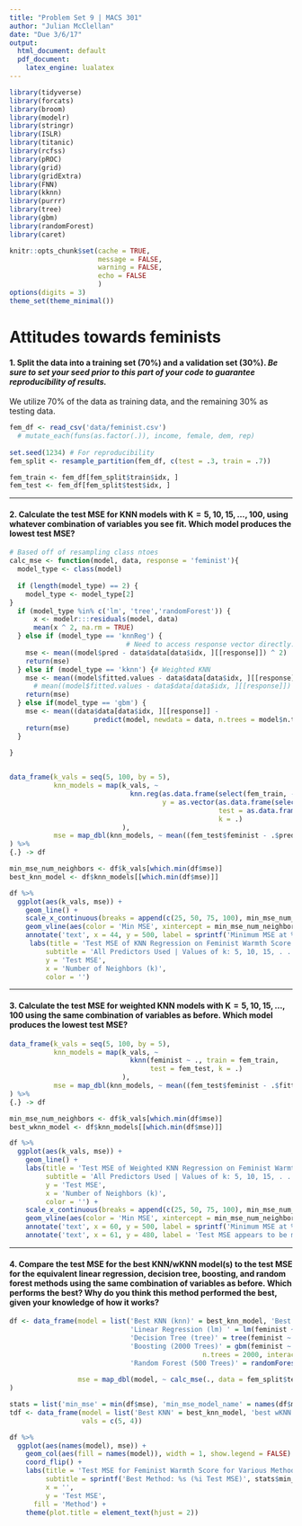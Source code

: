 ```yaml
---
title: "Problem Set 9 | MACS 301"
author: "Julian McClellan"
date: "Due 3/6/17"
output:
  html_document: default
  pdf_document: 
    latex_engine: lualatex
---
```

```r
library(tidyverse)
library(forcats)
library(broom)
library(modelr)
library(stringr)
library(ISLR)
library(titanic)
library(rcfss)
library(pROC)
library(grid)
library(gridExtra)
library(FNN)
library(kknn)
library(purrr)
library(tree)
library(gbm)
library(randomForest)
library(caret)

knitr::opts_chunk$set(cache = TRUE,
                      message = FALSE,
                      warning = FALSE,
                      echo = FALSE
                      )
options(digits = 3)
theme_set(theme_minimal())
```

# Attitudes towards feminists

#### 1. Split the data into a training set (70%) and a validation set (30%). *Be sure to set your seed prior to this part of your code to guarantee reproducibility of results.*

We utilize 70% of the data as training data, and the remaining 30% as testing data.

```r
fem_df <- read_csv('data/feminist.csv') 
  # mutate_each(funs(as.factor(.)), income, female, dem, rep)
  
set.seed(1234) # For reproducibility
fem_split <- resample_partition(fem_df, c(test = .3, train = .7))

fem_train <- fem_df[fem_split$train$idx, ]
fem_test <- fem_df[fem_split$test$idx, ]
```

***

#### 2. Calculate the test MSE for KNN models with K = 5, 10, 15, …, 100, using whatever combination of variables you see fit. Which model produces the lowest test MSE?

```r
# Based off of resampling class ntoes
calc_mse <- function(model, data, response = 'feminist'){
  model_type <- class(model)
  
  if (length(model_type) == 2) {
    model_type <- model_type[2]
}
  if (model_type %in% c('lm', 'tree','randomForest')) {
      x <- modelr:::residuals(model, data)
      mean(x ^ 2, na.rm = TRUE)
  } else if (model_type == 'knnReg') {
                             # Need to access response vector directly.
    mse <- mean((model$pred - data$data[data$idx, ][[response]]) ^ 2)
    return(mse)
  } else if (model_type == 'kknn') {# Weighted KNN
    mse <- mean((model$fitted.values - data$data[data$idx, ][[response]]) ^ 2)
      # mean((model$fitted.values - data$data[data$idx, ][[response]]) ^ 2)
    return(mse)
  } else if(model_type == 'gbm') {
    mse <- mean((data$data[data$idx, ][[response]] - 
                     predict(model, newdata = data, n.trees = model$n.trees)) ^ 2)
    return(mse)
  }
  
}


data_frame(k_vals = seq(5, 100, by = 5),
           knn_models = map(k_vals, ~ 
                              knn.reg(as.data.frame(select(fem_train, -feminist)), 
                                      y = as.vector(as.data.frame(select(fem_train, feminist))), 
                                                    test = as.data.frame(select(fem_test, -feminist)),
                                                    k = .)
                            ),
           mse = map_dbl(knn_models, ~ mean((fem_test$feminist - .$pred) ^ 2))
) %>% 
{.} -> df

min_mse_num_neighbors <- df$k_vals[which.min(df$mse)]
best_knn_model <- df$knn_models[[which.min(df$mse)]]

df %>%
  ggplot(aes(k_vals, mse)) +
    geom_line() +
    scale_x_continuous(breaks = append(c(25, 50, 75, 100), min_mse_num_neighbors)) +
    geom_vline(aes(color = 'Min MSE', xintercept = min_mse_num_neighbors), linetype = 'dashed', show.legend = TRUE) +
    annotate('text', x = 44, y = 500, label = sprintf('Minimum MSE at %d neighbors in KNN Regression', min_mse_num_neighbors)) + 
     labs(title = 'Test MSE of KNN Regression on Feminist Warmth Score',
         subtitle = 'All Predictors Used | Values of k: 5, 10, 15, . . . 100',
         y = 'Test MSE',
         x = 'Number of Neighbors (k)',
         color = '')
```

***

#### 3. Calculate the test MSE for weighted KNN models with K = 5, 10, 15, …, 100 using the same combination of variables as before. Which model produces the lowest test MSE?

```r


data_frame(k_vals = seq(5, 100, by = 5),
           knn_models = map(k_vals, ~ 
                              kknn(feminist ~ ., train = fem_train, 
                                   test = fem_test, k = .)
                            ),
           mse = map_dbl(knn_models, ~ mean((fem_test$feminist - .$fitted.values) ^ 2))
) %>% 
{.} -> df

min_mse_num_neighbors <- df$k_vals[which.min(df$mse)]
best_wknn_model <- df$knn_models[[which.min(df$mse)]]

df %>%
  ggplot(aes(k_vals, mse)) +
    geom_line() +
    labs(title = 'Test MSE of Weighted KNN Regression on Feminist Warmth Score',
         subtitle = 'All Predictors Used | Values of k: 5, 10, 15, . . . 100',
         y = 'Test MSE',
         x = 'Number of Neighbors (k)', 
         color = '') +
    scale_x_continuous(breaks = append(c(25, 50, 75, 100), min_mse_num_neighbors)) +
    geom_vline(aes(color = 'Min MSE', xintercept = min_mse_num_neighbors), linetype = 'dashed', show.legend = TRUE) +
    annotate('text', x = 60, y = 500, label = sprintf('Minimum MSE at %d neighbors in KNN Regression', min_mse_num_neighbors)) +
    annotate('text', x = 61, y = 480, label = 'Test MSE appears to be monotonically decreasing with k')
```

***

#### 4. Compare the test MSE for the best KNN/wKNN model(s) to the test MSE for the equivalent linear regression, decision tree, boosting, and random forest methods using the same combination of variables as before. Which performs the best? Why do you think this method performed the best, given your knowledge of how it works?

```r


df <- data_frame(model = list('Best KNN (knn)' = best_knn_model, 'Best wKNN (kknn)' = best_wknn_model,
                              'Linear Regression (lm) ' = lm(feminist ~ ., data = fem_split$train),
                              'Decision Tree (tree)' = tree(feminist ~ ., data = fem_split$train),
                              'Boosting (2000 Trees)' = gbm(feminist ~ ., data = fem_split$train, distribution = 'gaussian',
                                                n.trees = 2000, interaction.depth = 2), 
                              'Random Forest (500 Trees)' = randomForest(feminist ~ ., data = fem_split$train,
                                                                         importance = TRUE, ntree = 500)),
                 mse = map_dbl(model, ~ calc_mse(., data = fem_split$test))
)

stats = list('min_mse' = min(df$mse), 'min_mse_model_name' = names(df$model[which.min(df$mse)]))
tdf <- data_frame(model = list('Best KNN' = best_knn_model, 'best wKNN' = best_wknn_model),
                  vals = c(5, 4))

df %>%
  ggplot(aes(names(model), mse)) +
    geom_col(aes(fill = names(model)), width = 1, show.legend = FALSE) +
    coord_flip() + 
    labs(title = 'Test MSE for Feminist Warmth Score for Various Methods (All Predictors)',
         subtitle = sprintf('Best Method: %s (%i Test MSE)', stats$min_mse_model_name, as.integer(stats$min_mse)),
         x = '',
         y = 'Test MSE',
      fill = 'Method') +
    theme(plot.title = element_text(hjust = 2))
```